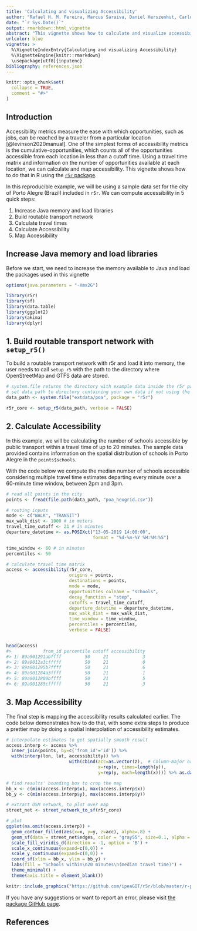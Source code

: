 ---
title: 'Calculating and visualizing Accessibility'
author: "Rafael H. M. Pereira, Marcus Saraiva, Daniel Herszenhut, Carlos Kaue Braga, Matthew Wigginton Conway"
date: "`r Sys.Date()`"
output: rmarkdown::html_vignette
abstract: "This vignette shows how to calculate and visualize accessibility in R using the `r5r` package."
urlcolor: blue
vignette: >
  %\VignetteIndexEntry{Calculating and visualizing Accessibility} 
  %\VignetteEngine{knitr::rmarkdown} 
  \usepackage[utf8]{inputenc}
bibliography: references.json
---

```{r, include = FALSE}
knitr::opts_chunk$set(
  collapse = TRUE,
  comment = "#>"
)
```

## Introduction 

Accessibility metrics measure the ease with which opportunities, such as jobs,
can be reached by a traveler from a particular location [@levinson2020manual]. One
of the simplest forms of accessibility metrics is the cumulative-opportunities, 
which counts all of the opportunities accessible from each location in less than a 
cutoff time. Using a travel time matrix and information on the number of opportunities 
available at each location, we can calculate and map accessibility. This vignette 
shows how to do that in R using the [`r5r` package](https://ipeagit.github.io/r5r/index.html).

In this reproducible example, we will be using a sample data set for the city of 
Porto Alegre (Brazil) included in `r5r`. We can compute accessibility in 5 quick 
steps:

1. Increase Java memory and load libraries
2. Build routable transport network
3. Calculate travel times
4. Calculate Accessibility
5. Map Accessibility

## Increase Java memory and load libraries

Before we start, we need to increase the memory available to Java and load the 
packages used in this vignette

```{r, message = FALSE, eval = FALSE}
options(java.parameters = "-Xmx2G")

library(r5r)
library(sf)
library(data.table)
library(ggplot2)
library(akima)
library(dplyr)
```


## 1. Build routable transport network with `setup_r5()`

To build a routable transport network with r5r and load it into memory, the user 
needs to call `setup_r5` with the path to the directory where OpenStreetMap and 
GTFS data are stored.

```{r, message = FALSE, eval = FALSE}
# system.file returns the directory with example data inside the r5r package
# set data path to directory containing your own data if not using the examples
data_path <- system.file("extdata/poa", package = "r5r")

r5r_core <- setup_r5(data_path, verbose = FALSE)
```


## 2. Calculate Accessibility

In this example, we will be calculating the number of schools accessible by public transport within a travel time of up to 20 minutes. The sample data provided contains information on the spatial distribution of schools in Porto Alegre in the `points$schools`.

With the code below we compute the median number of schools accessible considering multiple travel time estimates departing every minute over a 60-minute time window, between 2pm and 3pm.


```{r, message = FALSE, eval = FALSE}
# read all points in the city
points <- fread(file.path(data_path, "poa_hexgrid.csv"))

# routing inputs
mode <- c("WALK", "TRANSIT")
max_walk_dist <- 1000 # in meters
travel_time_cutoff <- 21 # in minutes
departure_datetime <- as.POSIXct("13-05-2019 14:00:00",
                                 format = "%d-%m-%Y %H:%M:%S")

time_window <- 60 # in minutes
percentiles <- 50

# calculate travel time matrix
access <- accessibility(r5r_core,
                        origins = points,
                        destinations = points,
                        mode = mode,
                        opportunities_colname = "schools",
                        decay_function = "step",
                        cutoffs = travel_time_cutoff,
                        departure_datetime = departure_datetime,
                        max_walk_dist = max_walk_dist,
                        time_window = time_window,
                        percentiles = percentiles,
                        verbose = FALSE)


head(access)
#>            from_id percentile cutoff accessibility 
#> 1: 89a901291abffff         50     21             3 
#> 2: 89a9012a3cfffff         50     21             0 
#> 3: 89a901295b7ffff         50     21             6 
#> 4: 89a901284a3ffff         50     21             1 
#> 5: 89a9012809bffff         50     21             5 
#> 6: 89a901285cfffff         50     21             3 
```





## 3. Map Accessibility

The final step is mapping the accessibility results calculated earlier. The code
below demonstrates how to do that, with some extra steps to produce a prettier map by doing a spatial interpolation of accessibility estimates.

```{r, message = FALSE, eval = FALSE}
# interpolate estimates to get spatially smooth result
access.interp <- access %>%
  inner_join(points, by=c('from_id'='id')) %>%
  with(interp(lon, lat, accessibility)) %>%
                        with(cbind(acc=as.vector(z),  # Column-major order
                                   x=rep(x, times=length(y)),
                                   y=rep(y, each=length(x)))) %>% as.data.frame() %>% na.omit()

# find results' bounding box to crop the map
bb_x <- c(min(access.interp$x), max(access.interp$x))
bb_y <- c(min(access.interp$y), max(access.interp$y))

# extract OSM network, to plot over map
street_net <- street_network_to_sf(r5r_core)

# plot
ggplot(na.omit(access.interp)) +
  geom_contour_filled(aes(x=x, y=y, z=acc), alpha=.8) +
  geom_sf(data = street_net$edges, color = "gray55", size=0.1, alpha = 0.9) +
  scale_fill_viridis_d(direction = -1, option = 'B') +
  scale_x_continuous(expand=c(0,0)) +
  scale_y_continuous(expand=c(0,0)) +
  coord_sf(xlim = bb_x, ylim = bb_y) + 
  labs(fill = "Schools within\n20 minutes\n(median travel time)") +
  theme_minimal() +
  theme(axis.title = element_blank())
```

```{r detailed head, echo = FALSE, out.width='100%', message = FALSE}
knitr::include_graphics("https://github.com/ipeaGIT/r5r/blob/master/r-package/inst/img/vig_accessibility.png?raw=true")
```

If you have any suggestions or want to report an error, please visit [the package GitHub page](https://github.com/ipeaGIT/r5r).

## References
